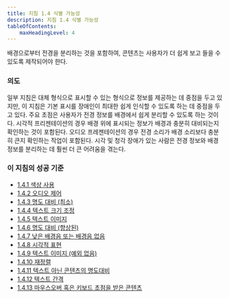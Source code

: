 ```yaml
---
title: 지침 1.4 식별 가능성
description: 지침 1.4 식별 가능성
tableOfContents:
    maxHeadingLevel: 4
---
```



<Card title="지침">
배경으로부터 전경을 분리하는 것을 포함하여, 콘텐츠는 사용자가 더 쉽게 보고 들을 수 있도록 제작되어야 한다.
</Card>

### 의도

일부 지침은 대체 형식으로 표시할 수 있는 형식으로 정보를 제공하는 데 중점을 두고 있지만, 이 지침은 기본 표시를 장애인이 최대한 쉽게 인식할 수 있도록 하는 데 중점을 두고 있다. 주요 초점은 사용자가 전경 정보를 배경에서 쉽게 분리할 수 있도록 하는 것이다. 시각적 프리젠테이션의 경우 배경 위에 표시되는 정보가 배경과 충분히 대비되는지 확인하는 것이 포함된다. 오디오 프레젠테이션의 경우 전경 소리가 배경 소리보다 충분히 큰지 확인하는 작업이 포함된다. 시각 및 청각 장애가 있는 사람은 전경 정보와 배경 정보를 분리하는 데 훨씬 더 큰 어려움을 겪는다.

### 이 지침의 성공 기준

*   [1.4.1 색상 사용](../use-of-color)
*   [1.4.2 오디오 제어](../audio-control)
*   [1.4.3 명도 대비 (최소)](../contrast-minimum)
*   [1.4.4 텍스트 크기 조정](../resize-text)
*   [1.4.5 텍스트 이미지](../images-of-text)
*   [1.4.6 명도 대비 (향상된)](../contrast-enhanced)
*   [1.4.7 낮은 배경음 또는 배경음 없음](../low-or-no-background-audio)
*   [1.4.8 시각적 표현](../visual-presentation)
*   [1.4.9 텍스트 이미지 (예외 없음)](../images-of-text-no-exception)
*   [1.4.10 재정렬](../reflow)
*   [1.4.11 텍스트 아닌 콘텐츠의 명도대비](../non-text-contrast)
*   [1.4.12 텍스트 간격](../text-spacing)
*   [1.4.13 마우스오버 혹은 키보드 초점을 받은 콘텐츠](../content-on-hover-or-focus)

